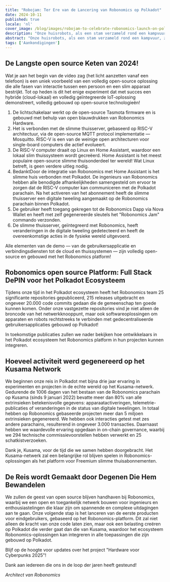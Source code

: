 ```yaml
---
title: "Robojam: Ter Ere van de Lancering van Robonomics op Polkadot"
date: 2024-10-11
published: true
locale: 'nl'
cover_image: /blog/images/robojam-to-celebrate-robonomics-launch-on-polk/twitter-blog-jam.jpg
description: "Onze huisrobots, als een stam verzameld rond een kampvuur, zijn samengekomen om de lancering op Polkadot te vieren! In plaats van het traditionele rode lint, hebben we besloten om de langste open-source keten van 2024 te presenteren, gebouwd op een RISC-V architectuurcomputer. We hopen dat deze lancering demo een grote interesse zal opwekken binnen het Polkadot ecosysteem!"
abstract: "Onze huisrobots, als een stam verzameld rond een kampvuur, zijn samengekomen om de lancering op Polkadot te vieren! In plaats van het traditionele rode lint, hebben we besloten om de langste open-source keten van 2024 te presenteren, gebouwd op een RISC-V architectuurcomputer. We hopen dat deze lancering demo een grote interesse zal opwekken binnen het Polkadot ecosysteem!"
tags: ['Aankondigingen']
---
```


<YouTube id="https://youtu.be/nLPJPQhsdEY" posterQuality="max" />

## De Langste open source Keten van 2024!   

Wat je aan het begin van de video zag (het licht aanzetten vanaf een telefoon) is een uniek voorbeeld van een volledig open-source oplossing die alle fasen van interactie tussen een persoon en een slim apparaat bestrijkt. Tot op heden is dit het enige experiment dat met succes een hybride (cloud-lokaal) en volledig geïntegreerde IoT-oplossing demonstreert, volledig gebouwd op open-source technologieën!

<RbImage zoom src="/blog/images/robojam-to-celebrate-robonomics-launch-on-polk/risk-v_infocrafic-2.jpg" alt="RISC-V Infographics" />

1. De lichtschakelaar werkt op de open-source Tasmota firmware en is gebouwd met behulp van open blauwdrukken van Robonomics Hardware.   
2. Het is verbonden met de slimme thuisserver, gebaseerd op RISC-V architectuur, via de open-source MQTT protocol implementatie — Mosquitto. RISC-V is een van de weinige open architecturen voor single-board computers die actief evolueert.   
3. De RISC-V computer draait op Linux en Home Assistant, waardoor een lokaal slim thuissysteem wordt gecreëerd. Home Assistant is het meest populaire open-source slimme thuisonderdeel ter wereld! Wat Linux betreft, is geen verdere uitleg nodig.   
4. BedanktDoor de integratie van Robonomics met Home Assistant is het slimme huis verbonden met Polkadot. De ingenieurs van Robonomics hebben alle benodigde afhankelijkheden samengesteld om ervoor te zorgen dat de RISC-V computer kan communiceren met de Polkadot parachain. Na het activeren van het abonnement heeft de slimme thuisserver een digitale tweeling aangemaakt op de Robonomics parachain binnen Polkadot.  
5. De gebruiker heeft toegang gekregen tot de Robonomics Dapp via Nova Wallet en heeft met zelf gegenereerde sleutels het "Robonomics Jam" commando verzonden.  
6. De slimme thuisserver, geïntegreerd met Robonomics, heeft veranderingen in de digitale tweeling gedetecteerd en heeft de overeenkomstige acties in de fysieke wereld uitgevoerd.  

Alle elementen van de demo — van de gebruikersapplicatie en verbindingsdiensten tot de cloud en thuissystemen — zijn volledig open-source en gebouwd met het Robonomics platform!  

## Robonomics open source Platform: Full Stack DePIN voor het Polkadot Ecosysteem  

Tijdens onze tijd in het Polkadot ecosysteem heeft het Robonomics team 25 significante repositories gepubliceerd, 215 releases uitgebracht en ongeveer 20.000 code commits gedaan die de gemeenschap ten goede kunnen komen. Onder onze vastgezette repositories vind je niet alleen de broncode van het netwerkknooppunt, maar ook softwareoplossingen om apparaten en robots rechtstreeks te verbinden met gedecentraliseerde gebruikersapplicaties gebouwd op Polkadot!  

<RbImage zoom src="/blog/images/robojam-to-celebrate-robonomics-launch-on-polk/image.png" alt="Robonomics GitHub" />  

In toekomstige publicaties zullen we nader bekijken hoe ontwikkelaars in het Polkadot ecosysteem het Robonomics platform in hun projecten kunnen integreren.  

## Hoeveel activiteit werd gegenereerd op het Kusama Network  

We beginnen onze reis in Polkadot met bijna drie jaar ervaring in experimenten en projecten in de echte wereld op het Kusama-netwerk. Gedurende de 1006 dagen van het bestaan van de Robonomics parachain op Kusama (sinds 9 januari 2022) bevatte meer dan 80% van alle extrinsieken betekenisvolle gegevens: apparaatactiveringen, telemetrie-publicaties of veranderingen in de status van digitale tweelingen. In totaal hebben op Robonomics gebaseerde projecten meer dan 5 miljoen extrinsieken gegenereerd. We hebben ook interacties getest met zes andere parachains, resulterend in ongeveer 3.000 transacties. Daarnaast hebben we waardevolle ervaring opgedaan in on-chain governance, waarbij we 294 technische commissievoorstellen hebben verwerkt en 25 schatkistverzoeken.

Dank je, Kusama, voor de tijd die we samen hebben doorgebracht. Het Kusama-netwerk zal een belangrijke rol blijven spelen in Robonomics-oplossingen als het platform voor Freemium slimme thuisabonnementen.   

## De Reis wordt Gemaakt door Degenen Die Hem Bewandelen   

We zullen de geest van open source blijven handhaven bij Robonomics, waarbij we een open en toegankelijk netwerk bouwen voor ingenieurs en enthousiastelingen die klaar zijn om spannende en complexe uitdagingen aan te gaan. Onze volgende stap is het lanceren van de eerste producten voor eindgebruikers, gebaseerd op het Robonomics-platform. Dit zal niet alleen de kracht van onze code laten zien, maar ook een belasting creëren op Polkadot die verder gaat dan die van Kusama, waardoor het ecosysteem Robonomics-oplossingen kan integreren in alle toepassingen die zijn gebouwd op Polkadot.

Blijf op de hoogte voor updates over het project "Hardware voor Cyberpunks 2025"!   

Dank aan iedereen die ons in de loop der jaren heeft gesteund!

*Architect van Robonomics*  